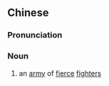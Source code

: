 {{also|虎狼之师}}
==Chinese==
{{zh-forms|s=虎狼之师|type=211}}

===Pronunciation===
{{zh-pron
|m=hǔláng zhī shī
|cat=n
}}

===Noun===
{{zh-noun}}

# {{lb|zh|archaic}} an [[army]] of [[fierce]] [[fighter]]s